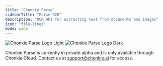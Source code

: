 ```yaml
---
title: "Chonkie Parse"
sidebarTitle: "Parse OCR"
description: "OCR API for extracting text from documents and images"
icon: "file-lines"
mode: wide
---
```


<img
  className="block dark:hidden"
  src="/assets/logo/chonkie_parse_logo_v2.png"
  alt="Chonkie Parse Logo Light"
/>
<img
  className="hidden dark:block"
  src="/assets/logo/chonkie_parse_logo_v2.png"
  alt="Chonkie Parse Logo Dark"
/>

Chonkie Parse is currently in private alpha and is only available through Chonkie Cloud. Contact us at [support@chonkie.ai](mailto:support@chonkie.ai) for access.
